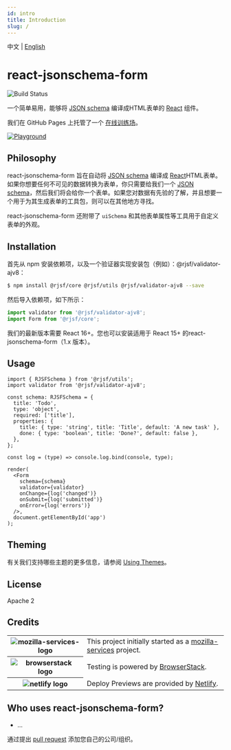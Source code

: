 ```yaml
---
id: intro
title: Introduction
slug: /
---
```


中文 | [English](./00-introduction.mdx)

# react-jsonschema-form

![Build Status](https://github.com/rjsf-team/react-jsonschema-form/workflows/CI/badge.svg)

一个简单易用，能够将 [JSON schema](http://json-schema.org/) 编译成HTML表单的 [React](https://reactjs.org/) 组件。

我们在 GitHub Pages 上托管了一个 [在线训练场](https://rjsf-team.github.io/react-jsonschema-form/)。

<a target='_blank' href='https://rjsf-team.github.io/react-jsonschema-form/'>
    <img alt='Playground' src='https://i.imgur.com/M8ZCES5.gif'/>
</a>

## Philosophy

react-jsonschema-form 旨在自动将 [JSON schema](http://json-schema.org/) 编译成 [React](https://reactjs.org/)HTML表单。如果你想要任何不可见的数据转换为表单，你只需要给我们一个 [JSON schema](http://json-schema.org/)，然后我们将会给你一个表单。如果您对数据有先验的了解，并且想要一个用于为其生成表单的工具包，则可以在其他地方寻找。

react-jsonschema-form 还附带了 `uiSchema` 和其他表单属性等工具用于自定义表单的外观。

## Installation

首先从 npm 安装依赖项，以及一个验证器实现安装包（例如）：@rjsf/validator-ajv8：

```bash
$ npm install @rjsf/core @rjsf/utils @rjsf/validator-ajv8 --save
```

然后导入依赖项，如下所示：

```ts
import validator from '@rjsf/validator-ajv8';
import Form from '@rjsf/core';
```

我们的最新版本需要 React 16+。您也可以安装适用于 React 15+ 的react-jsonschema-form（1.x 版本）。

## Usage

```tsx
import { RJSFSchema } from '@rjsf/utils';
import validator from '@rjsf/validator-ajv8';

const schema: RJSFSchema = {
  title: 'Todo',
  type: 'object',
  required: ['title'],
  properties: {
    title: { type: 'string', title: 'Title', default: 'A new task' },
    done: { type: 'boolean', title: 'Done?', default: false },
  },
};

const log = (type) => console.log.bind(console, type);

render(
  <Form
    schema={schema}
    validator={validator}
    onChange={log('changed')}
    onSubmit={log('submitted')}
    onError={log('errors')}
  />,
  document.getElementById('app')
);
```

## Theming

有关我们支持哪些主题的更多信息，请参阅 [Using Themes](usage/themes)。

<!--

disabled until https://github.com/rjsf-team/react-jsonschema-form/issues/1584 is resolved

## Useful samples

 - Custom field template: <https://jsfiddle.net/hdp1kgn6/1/>
 - Multi-step wizard: <https://jsfiddle.net/sn4bnw9h/1/>
 - Using classNames with uiSchema: <https://jsfiddle.net/gfwp25we/1/>
 - Conditional fields: <https://jsfiddle.net/69z2wepo/88541/>
 - Advanced conditional fields: <https://jsfiddle.net/cowbellerina/zbfh96b1/>
 - Use radio list for enums: <https://jsfiddle.net/f2y3fq7L/2/>
 - Reading file input data: <https://jsfiddle.net/f9vcb6pL/1/>
 - Custom errors messages with transformErrors: <https://jsfiddle.net/revolunet/5r3swnr4/>
 - 2 columns form with CSS and FieldTemplate: <https://jsfiddle.net/n1k0/bw0ffnz4/1/>
 - Validate and submit form from external control: <https://jsfiddle.net/spacebaboon/g5a1re63/>
 - Custom component for Help text with `ui:help`: <https://codesandbox.io/s/14pqx97xl7/>
 - Collapsing / Showing and Hiding individual fields: <https://codesandbox.io/s/examplereactjsonschemaformcollapsefieldtemplate-t41dn>

-->

## License

Apache 2

## Credits

<table>
    <tr>
        <th>
            <img src="https://avatars1.githubusercontent.com/u/1066228?s=200&v=4" alt="mozilla-services-logo" style={{maxHeight: '100px'}} />
        </th>
        <td>
            This project initially started as a <a href="https://github.com/mozilla-services">mozilla-services</a> project.
        </td>
    </tr>
    <tr>
        <th>
            <img src="https://user-images.githubusercontent.com/1689183/51487090-4ea04f80-1d57-11e9-9a91-79b7ef8d2013.png" alt='browserstack logo'  style={{maxHeight: '100px'}}/>
        </th>
        <td>
            Testing is powered by <a href="https://www.browserstack.com/" >BrowserStack</a>.
        </td>
    </tr>
    <tr>
        <th>
            <img src="https://www.netlify.com/img/global/badges/netlify-color-accent.svg" alt='netlify logo'  style={{maxHeight: '100px'}}/>
        </th>
        <td>
            Deploy Previews are provided by <a href="https://www.netlify.com">Netlify</a>.
        </td>
    </tr>
</table>

## Who uses react-jsonschema-form?

- ...

通过提出 [pull request](https://github.com/rjsf-team/react-jsonschema-form/pulls) 添加您自己的公司/组织。
